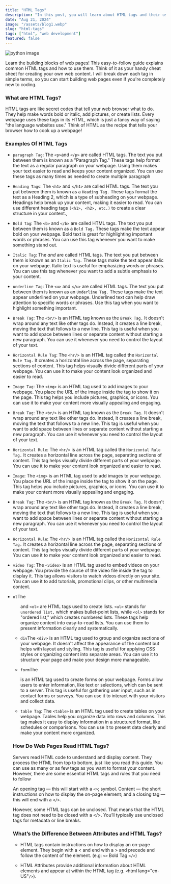 ```yaml
---
title: "HTML Tags"
description: "In this post, you will learn about HTML tags and their usage. We'll cover the most common tags and their purposes. Ready to learn HTML tags?"
date: "Aug 21, 2024"
image: "/assets/blog1.webp"
slug: "html-tags"
tags: ["html", "web development"]
featured: false
---
```


![python image](/assets/blog1.webp)

Learn the building blocks of web pages! This easy-to-follow guide explains common HTML tags and how to use them. Think of it as your handy cheat sheet for creating your own web content. I will break down each tag in simple terms, so you can start building web pages even if you're completely new to coding.

### What are HTML Tags?

HTML tags are like secret codes that tell your web browser what to do. They help make words bold or italic, add pictures, or create lists. Every webpage uses these tags in its HTML, which is just a fancy way of saying "the language websites use." Think of HTML as the recipe that tells your browser how to cook up a webpage!

### Examples Of HTML Tags

- `paragraph Tag`: The `<p>`and `</p>` are called HTML tags. The text you put between them is known as a "Paragraph Tag." These tags help format the text as a regular paragraph on your webpage. Using them makes your text easier to read and keeps your content organized. You can use these tags as many times as needed to create multiple paragraph

- `Heading Tags`: The `<h1>` and `</h1>` are called HTML tags. The text you put between them is known as a `Heading Tag.` These tags format the text as a Heading 2, which is a type of subheading on your webpage. Headings help break up your content, making it easier to read. You can use different heading tags `(<h1>, <h2>, etc.)` to create a clear structure in your content.,

- `Bold Tag`: The `<b>` and `</b>` are called HTML tags. The text you put between them is known as a `Bold Tag.` These tags make the text appear bold on your webpage. Bold text is great for highlighting important words or phrases. You can use this tag whenever you want to make something stand out.

- `Italic Tag`: The <i> and </i> are called HTML tags. The text you put between them is known as an `Italic Tag.` These tags make the text appear italic on your webpage. Italic text is useful for emphasizing words or phrases. You can use this tag whenever you want to add a subtle emphasis to your content.

- `underline Tag`: The `<u>` and `</u>` are called HTML tags. The text you put between them is known as an `Underline Tag.` These tags make the text appear underlined on your webpage. Underlined text can help draw attention to specific words or phrases. Use this tag when you want to highlight something important.

- `Break Tag`: The `<br/>` is an HTML tag known as the `Break Tag.` It doesn't wrap around any text like other tags do. Instead, it creates a line break, moving the text that follows to a new line. This tag is useful when you want to add space between lines or separate content without starting a new paragraph. You can use it whenever you need to control the layout of your text.

- `Horizontal Rule Tag`: The `<hr/>` is an HTML tag called the `Horizontal Rule Tag.` It creates a horizontal line across the page, separating sections of content. This tag helps visually divide different parts of your webpage. You can use it to make your content look organized and easier to read.

- `Image Tag`: The `<img>` is an HTML tag used to add images to your webpage. You place the URL of the image inside the tag to show it on the page. This tag helps you include pictures, graphics, or icons. You can use it to make your content more visually appealing and engaging.

- `Break Tag`: The `<br/>` is an HTML tag known as the `Break Tag.` It doesn't wrap around any text like other tags do. Instead, it creates a line break, moving the text that follows to a new line. This tag is useful when you want to add space between lines or separate content without starting a new paragraph. You can use it whenever you need to control the layout of your text.

- `Horizontal Rule`: The `<hr/>` is an HTML tag called the `Horizontal Rule Tag.` It creates a horizontal line across the page, separating sections of content. This tag helps visually divide different parts of your webpage. You can use it to make your content look organized and easier to read.

- `Image`: The `<img>` is an HTML tag used to add images to your webpage. You place the URL of the image inside the tag to show it on the page. This tag helps you include pictures, graphics, or icons. You can use it to make your content more visually appealing and engaging.

- `Break Tag`: The `<br/>` is an HTML tag known as the `Break Tag.` It doesn't wrap around any text like other tags do. Instead, it creates a line break, moving the text that follows to a new line. This tag is useful when you want to add space between lines or separate content without starting a new paragraph. You can use it whenever you need to control the layout of your text.

- `Horizontal Rule`: The `<hr/>` is an HTML tag called the `Horizontal Rule Tag.` It creates a horizontal line across the page, separating sections of content. This tag helps visually divide different parts of your webpage. You can use it to make your content look organized and easier to read.

- `video Tag`: The `<video>` is an HTML tag used to embed videos on your webpage. You provide the source of the video file inside the tag to display it. This tag allows visitors to watch videos directly on your site. You can use it to add tutorials, promotional clips, or other multimedia content.

- `ol`The <ul> and `<ol>` are HTML tags used to create lists. `<ul>` stands for `unordered list,` which makes bullet-point lists, while `<ol>` stands for "ordered list," which creates numbered lists. These tags help organize content into easy-to-read lists. You can use them to present information clearly and systematically.

- `div`The `<div>` is an HTML tag used to group and organize sections of your webpage. It doesn't affect the appearance of the content but helps with layout and styling. This tag is useful for applying CSS styles or organizing content into separate areas. You can use it to structure your page and make your design more manageable.

- `form`The <form> is an HTML tag used to create forms on your webpage. Forms allow users to enter information, like text or selections, which can be sent to a server. This tag is useful for gathering user input, such as in contact forms or surveys. You can use it to interact with your visitors and collect data.

- `table Tag`: The `<table>` is an HTML tag used to create tables on your webpage. Tables help you organize data into rows and columns. This tag makes it easy to display information in a structured format, like schedules or comparisons. You can use it to present data clearly and make your content more organized.

### How Do Web Pages Read HTML Tags?

Servers read HTML code to understand and display content. They process the HTML from top to bottom, just like you read this guide. You can use as many or as few tags as you want to format your content. However, there are some essential HTML tags and rules that you need to follow

An opening tag — this will start with a `<>`; symbol. Content — the short instructions on how to display the on-page
element; and a closing tag — this will end with a `</>`.

However, some HTML tags can be unclosed. That means that the HTML tag does not need to be closed with a &lt;/&gt;. You’ll typically
use unclosed tags for metadata or line breaks.

### What’s the Difference Between Attributes and HTML Tags?

- HTML tags contain instructions on how to display an on-page element. They begin with a &lt; and end with a &gt; and precede
  and follow the content of the element. (e.g: `<>` Bold Tag `</>`)

- HTML Attributes provide additional information about HTML elements and appear at within the HTML tag (e.g. `<`html lang="en-US"`/>`).

